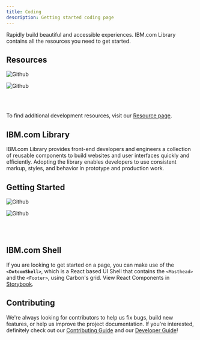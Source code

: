 ```yaml
---
title: Coding
description: Getting started coding page
---
```


<PageDescription>

Rapidly build beautiful and accessible experiences. IBM.com Library contains all the resources you need to get started. 

</PageDescription>

## Resources

<Row className="resource-card-group">
<Column colMd={4} colLg={4} noGutterSm>
<ResourceCard
  subTitle="IBM.com Library Components (React) Storybook"
  href="https://ibmdotcom-react.netlify.com"
>

![Github](./../../images/icon/github-icon.svg)
</ResourceCard>    
</Column>

  <Column colMd={4} colLg={4} noGutterSm>
    <ResourceCard
      subTitle="IBM.com Library Github Repo"
      href="https://github.com/carbon-design-system/ibm-dotcom-library"
    >

![Github](./../../images/icon/github-icon.svg)
</ResourceCard>
  </Column>
</Row>

<br/>
<br/>

To find additional development resources, visit our [Resource page](/resources).

## IBM.com Library

IBM.com Library provides front-end developers and engineers a collection of reusable components to build websites and user interfaces quickly and efficiently. Adopting the library enables developers to use consistent markup, styles, and behavior in prototype and production work. 

## Getting Started

<Row className="resource-card-group">
<Column colMd={4} colLg={4} noGutterSm>
<ResourceCard
  subTitle="IBM.com Library Components (React)"
  href="https://github.com/carbon-design-system/ibm-dotcom-library/tree/master/packages/react"
>

![Github](./../../images/icon/github-icon.svg)
</ResourceCard>    
</Column>

  <Column colMd={4} colLg={4} noGutterSm>
    <ResourceCard
      subTitle="IBM.com Library Patterns (React)"
      href="https://github.com/carbon-design-system/ibm-dotcom-library/tree/master/packages/patterns-react"
    >

![Github](./../../images/icon/github-icon.svg)
</ResourceCard>
  </Column>
</Row>

<br/>
<br/>

## IBM.com Shell

If you are looking to get started on a page, you can make use of the **`<DotcomShell>`**, which is a React based UI Shell that contains the `<Masthead>` and the `<Footer>`, using Carbon's grid. View React Components in [Storybook](https://ibmdotcom-react.netlify.com/?path=/story/dotcom-shell--default).
  
## Contributing

We're always looking for contributors to help us fix bugs, build new features, or help us improve the project documentation. If you're interested, definitely check out our [Contributing Guide](https://github.com/carbon-design-system/ibm-dotcom-library/blob/master/.github/CONTRIBUTING.md) and our [Developer Guide](https://github.com/carbon-design-system/ibm-dotcom-library/blob/master/docs/developing.md)! 
